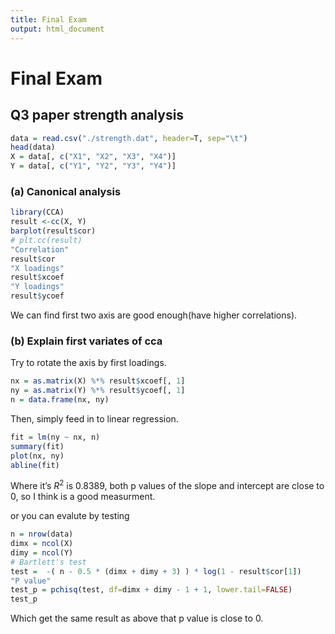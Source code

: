 ```yaml
---
title: Final Exam
output: html_document
---
```


# Final Exam

## Q3 paper strength analysis

``` R
data = read.csv("./strength.dat", header=T, sep="\t")
head(data)
X = data[, c("X1", "X2", "X3", "X4")]
Y = data[, c("Y1", "Y2", "Y3", "Y4")]
```

### (a) Canonical analysis
``` R
library(CCA)
result <-cc(X, Y)
barplot(result$cor)
# plt.cc(result)
"Correlation"
result$cor
"X loadings"
result$xcoef
"Y loadings"
result$ycoef
```

We can find first two axis are good enough(have higher correlations).

### (b) Explain first variates of cca

Try to rotate the axis by first loadings.
``` R
nx = as.matrix(X) %*% result$xcoef[, 1]
ny = as.matrix(Y) %*% result$ycoef[, 1]
n = data.frame(nx, ny)
```

Then, simply feed in to linear regression.

``` R
fit = lm(ny ~ nx, n)
summary(fit)
plot(nx, ny)
abline(fit)
```

Where it's $R^2$ is 0.8389, both p values of the slope and intercept are close to 0, so I think is a good measurment.

or you can evalute by testing
``` R
n = nrow(data)
dimx = ncol(X)
dimy = ncol(Y)
# Bartlett's test
test =  -( n - 0.5 * (dimx + dimy + 3) ) * log(1 - result$cor[1])
"P value"
test_p = pchisq(test, df=dimx + dimy - 1 + 1, lower.tail=FALSE)
test_p
```

Which get the same result as above that p value is close to 0.
